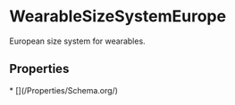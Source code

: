 # WearableSizeSystemEurope

European size system for wearables.

## Properties

<Grid>
* [](/Properties/Schema.org/)

</Grid>

